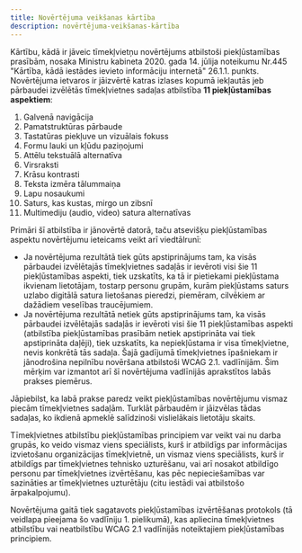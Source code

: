 ```yaml
---
title: Novērtējuma veikšanas kārtība
description: novērtējuma-veikšanas-kārtība
---
```


Kārtību, kādā ir jāveic tīmekļvietņu novērtējums atbilstoši piekļūstamības prasībām, nosaka Ministru kabineta 2020. gada 14. jūlija noteikumu Nr.445 "Kārtība, kādā iestādes ievieto informāciju internetā" 26.1.1. punkts.
Novērtējuma ietvaros ir jāizvērtē katras izlases kopumā iekļautās jeb pārbaudei izvēlētās tīmekļvietnes sadaļas atbilstība **11 piekļūstamības aspektiem**:

1. Galvenā navigācija
2. Pamatstruktūras pārbaude
3. Tastatūras piekļuve un vizuālais fokuss
4. Formu lauki un kļūdu paziņojumi
5. Attēlu tekstuālā alternatīva
6. Virsraksti
7. Krāsu kontrasti
8. Teksta izmēra tālummaiņa
9. Lapu nosaukumi
10. Saturs, kas kustas, mirgo un zibsnī
11. Multimediju (audio, video) satura alternatīvas

Primāri šī atbilstība ir jānovērtē datorā, taču atsevišķu piekļūstamības aspektu novērtējumu ieteicams veikt arī viedtālrunī:

- Ja novērtējuma rezultātā tiek gūts apstiprinājums tam, ka visās pārbaudei izvēlētajās tīmekļvietnes sadaļās ir ievēroti visi šie 11 piekļūstamības aspekti, tiek uzskatīts, ka tā ir pietiekami piekļūstama ikvienam lietotājam, tostarp personu grupām, kurām piekļūstams saturs uzlabo digitālā satura lietošanas pieredzi, piemēram, cilvēkiem ar dažādiem veselības traucējumiem.
- Ja novērtējuma rezultātā netiek gūts apstiprinājums tam, ka visās pārbaudei izvēlētajās sadaļās ir ievēroti visi šie 11 piekļūstamības aspekti (atbilstība piekļūstamības prasībām netiek apstiprināta vai tiek apstiprināta daļēji), tiek uzskatīts, ka nepiekļūstama ir visa tīmekļvietne, nevis konkrētā tās sadaļa. Šajā gadījumā tīmekļvietnes īpašniekam ir jānodrošina nepilnību novēršana atbilstoši WCAG 2.1. vadlīnijām. Šim mērķim var izmantot arī šī novērtējuma vadlīnijās aprakstītos labās prakses piemērus.

Jāpiebilst, ka labā prakse paredz veikt piekļūstamības novērtējumu vismaz piecām tīmekļvietnes sadaļām. Turklāt pārbaudēm ir jāizvēlas tādas sadaļas, ko ikdienā apmeklē salīdzinoši vislielākais lietotāju skaits.

Tīmekļvietnes atbilstību piekļūstamības principiem var veikt vai nu darba grupās, ko veido vismaz viens speciālists, kurš ir atbildīgs par informācijas izvietošanu organizācijas tīmekļvietnē, un vismaz viens speciālists, kurš ir atbildīgs par tīmekļvietnes tehnisko uzturēšanu, vai arī nosakot atbildīgo personu par tīmekļvietnes izvērtēšanu, kas pēc nepieciešamības var sazināties ar tīmekļvietnes uzturētāju (citu iestādi vai atbilstošo ārpakalpojumu).

Novērtējuma gaitā tiek sagatavots piekļūstamības izvērtēšanas protokols (tā veidlapa pieejama šo vadlīniju 1. pielikumā), kas apliecina tīmekļvietnes atbilstību vai neatbilstību WCAG 2.1 vadlīnijās noteiktajiem piekļūstamības principiem.
